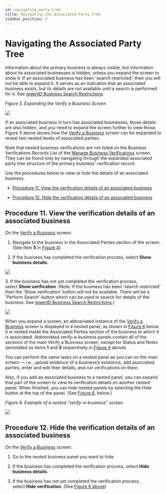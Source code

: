 ```yaml
---
id: navigating-party-tree
title: Navigating the Associated Party Tree
sidebar_position: 2
---
```


# Navigating the Associated Party Tree

Information about the primary business is always visible, but information about its associated businesses is hidden, unless you expand the screen to show it. If an associated business has been 'search restricted', then you will not be able to expand it. It serves as an indication that an associated business exists, but its details are not available until a search is performed for it. See [greenID Business Search Restrictions](https://vixverify.atlassian.net/wiki/spaces/GREEN/pages/514261448/greenID+Business+Search+Restrictions).

*Figure 5. Expanding the Verify a Business Screen*

![](/img/party-tree1.png)

If an associated business in turn has associated businesses, those details are also hidden, and you need to expand the screen further to view those. Figure 5 above shows how the [Verify a Business](https://vixverify.atlassian.net/wiki/spaces/GREEN/pages/492307184/Verify+a+business) screen can be expanded to reveal two nested levels of associated parties.

Note that nested business verifications are not listed on the Business Verifications Records List of the [Manage Business Verifications](https://vixverify.atlassian.net/wiki/spaces/GREEN/pages/492470563/Manage+Business+Verifications) screen. They can be found only by navigating through the expanded associated party tree structure of the primary business’ verification record.

Use the procedures below to view or hide the details of an associated business.

- [Procedure 11. View the verification details of an associated business](https://vixverify.atlassian.net/wiki/spaces/GREEN/pages/492307247/Navigating+the+associated+party+tree?atl_f=PAGETREE#Navigatingtheassociatedpartytree-procedure11Procedure11.Viewtheverificationdetailsofanassociatedbusiness)

- [Procedure 12. Hide the verification details of an associated business](https://vixverify.atlassian.net/wiki/spaces/GREEN/pages/492307247/Navigating+the+associated+party+tree?atl_f=PAGETREE#Navigatingtheassociatedpartytree-procedure12Procedure12.Hidetheverificationdetailsofanassociatedbusiness)

## Procedure 11. View the verification details of an associated business

On the [Verify a Business](https://vixverify.atlassian.net/wiki/spaces/GREEN/pages/492307184/Verify+a+business) screen:

1. Navigate to the business in the Associated Parties section of the screen. (See Item **5** in [Figure 4](https://vixverify.atlassian.net/wiki/spaces/GREEN/pages/492307184/Verify+a+business#Verifyabusiness-Figure4)).

2. If the business has completed the verification process, select **Show business details**.

![](/img/party-tree2.png)

3\. If the business has not yet completed the verification process, select **Show verification**. (Note: If the business has been 'search restricted' then the 'Show verification' button will not be available. There will be a 'Perform Search' button which can be used to search for details of the business. See [greenID Business Search Restrictions](https://vixverify.atlassian.net/wiki/spaces/GREEN/pages/514261448/greenID+Business+Search+Restrictions).)

![](/img/party-tree3.png)

When you expand a screen, an abbreviated instance of the [Verify a Business](https://vixverify.atlassian.net/wiki/spaces/GREEN/pages/492307184/Verify+a+business) screen is displayed in a nested panel, as shown in [Figure 6](https://vixverify.atlassian.net/wiki/spaces/GREEN/pages/492307247/Navigating+the+associated+party+tree?atl_f=PAGETREE#Navigatingtheassociatedpartytree-Figure6) below. It is nested inside the Associated Parties section of the business to which it is associated. Abbreviated verify-a-business panels contain all of the sections of the main Verify a Business screen, except for Status and Notes (annotated as items **1** and **3** respectively in [Figure 4](https://vixverify.atlassian.net/wiki/spaces/GREEN/pages/492307184/Verify+a+business#Verifyabusiness-Figure4) above).

You can perform the same tasks on a nested panel as you can on the main screen — i.e., upload evidence of a business’s existence, add associated parties, enter and edit their details, and run verifications on them.

Also, if you add an associated business to a nested panel, you can expand that part of the screen to view its verification details on another nested panel. When finished, you can hide nested panels by selecting the Hide button at the top of the panel. (See [Figure 6](https://vixverify.atlassian.net/wiki/spaces/GREEN/pages/492307247/Navigating+the+associated+party+tree?atl_f=PAGETREE#Navigatingtheassociatedpartytree-Figure6), below.)

*Figure 6. Example of a nested “verify-a-business” screen*

![](/img/party-tree4.png)

## Procedure 12. Hide the verification details of an associated business

On the [Verify a Business](https://vixverify.atlassian.net/wiki/spaces/GREEN/pages/492307184/Verify+a+business) screen:

1. Go to the nested business panel you want to hide.

2. If the business has completed the verification process, select **Hide business details**.

3. If the business has not yet completed the verification process, select **Hide verification**. (See [Figure 6 above](https://vixverify.atlassian.net/wiki/spaces/GREEN/pages/492307247/Navigating+the+associated+party+tree?atl_f=PAGETREE#Navigatingtheassociatedpartytree-Figure6))
